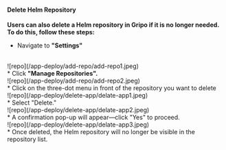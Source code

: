 #### Delete Helm Repository <br />

<b>Users can also delete a Helm repository in Gripo if it is no longer needed. To do this, follow these steps:</b>
* Navigate to <b>"Settings"</b>
<br />
![repo](/app-deploy/add-repo/add-repo1.jpeg)<br  />
* Click <b>"Manage Repositories".</b>
<br />
![repo](/app-deploy/add-repo/add-repo2.jpeg)<br  />
* Click on the three-dot menu in front of the repository you want to delete
<br />
![repo](/app-deploy/delete-app/delate-app1.jpeg)<br  />
* Select "Delete."
<br />
![repo](/app-deploy/delete-app/delate-app2.jpeg)<br  />
* A confirmation pop-up will appear—click "Yes" to proceed. 
<br />
![repo](/app-deploy/delete-app/delate-app3.jpeg)<br  />
* Once deleted, the Helm repository will no longer be visible in the repository list.